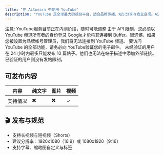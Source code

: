 ```yaml
---
title: "在 Aitoearn 中使用 YouTube"
description: "YouTube 是全球最大的视频平台，适合品牌传播、知识分享与商业变现。Aitoearn 帮助您进行内容规划、批量发布与数据分析。"
---
```

注意: YouTube服务目前正在内测阶段，随时可能调整
由于 API 限制，您必须以 YouTube 频道所有者的身份登录 Google才能将其连接到 Buffer。很遗憾，如果您被设置为品牌帐号管理员，我们将无法连接到 YouTube 频道。
要访问 YouTube 的全部功能，请务必向 YouTube验证您的电子邮件。
未经验证的用户在 24 小时内最多只能发布 10 篇帖子。他们也无法在帖子描述中添加外部链接。已验证的用户则没有发帖限制。

## 可发布内容

| 内容 | 纯文字 | 图片 | 视频 |
| --- | --- | --- | --- |
| 支持情况 | ✖️ | ✖️ | ✓ |


## 🎬 发布与规范
- 支持长视频与短视频（Shorts）
- 建议分辨率：1920x1080（16:9）或 1080x1920（9:16）
- 支持字幕、缩略图自定义与标签


